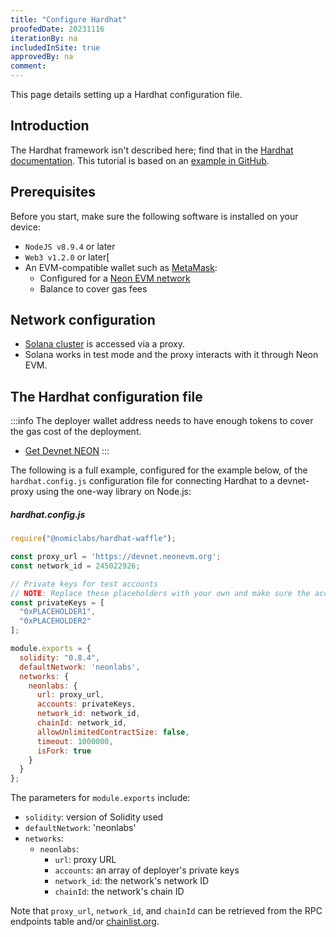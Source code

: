 ```yaml
---
title: "Configure Hardhat"
proofedDate: 20231116
iterationBy: na
includedInSite: true
approvedBy: na
comment: 
---
```




This page details setting up a Hardhat configuration file. 

## Introduction

<WhatHardHat/>

The Hardhat framework isn't described here; find that in the [Hardhat documentation](https://hardhat.org/getting-started/#overview). This tutorial is based on an [example in GitHub](https://github.com/neonlabsorg/neon-tutorials/tree/main/hardhat).

## Prerequisites

Before you start, make sure the following software is installed on your device:
-  `NodeJS v8.9.4` or later
- `Web3 v1.2.0` or later[
- An EVM-compatible wallet such as [MetaMask](wallet/metamask_setup.md#installing-metamask):
  - Configured for a [Neon EVM network](/docs/developing/connect_rpc#connect-via-chainlist)
  - Balance to cover gas fees

## Network configuration

- [Solana cluster](https://docs.solana.com/clusters) is accessed via a proxy.
- Solana works in test mode and the proxy interacts with it through Neon EVM.

## The Hardhat configuration file

<ConfigHardHat/>

:::info
The deployer wallet address needs to have enough tokens to cover the gas cost of the deployment. 

- [Get Devnet NEON](https://neonfaucet.org/)
:::

The following is a full example, configured for the example below, of the `hardhat.config.js` configuration file for connecting Hardhat to a devnet-proxy using the one-way library on Node.js:

##### hardhat.config.js

```js
require("@nomiclabs/hardhat-waffle");

const proxy_url = 'https://devnet.neonevm.org';
const network_id = 245022926;

// Private keys for test accounts
// NOTE: Replace these placeholders with your own and make sure the accounts have non-zero NEON balances
const privateKeys = [
  "0xPLACEHOLDER1",
  "0xPLACEHOLDER2"
];

module.exports = {
  solidity: "0.8.4",
  defaultNetwork: 'neonlabs',
  networks: {
    neonlabs: {
      url: proxy_url,
      accounts: privateKeys,
      network_id: network_id,
      chainId: network_id,
      allowUnlimitedContractSize: false,
      timeout: 1000000,
      isFork: true
    }
  }
};
```

The parameters for `module.exports` include:
* `solidity`: version of Solidity used
* `defaultNetwork`: 'neonlabs'
* `networks`:
  * `neonlabs`:
    * `url`: proxy URL
    * `accounts`: an array of deployer's private keys
    * `network_id`: the network's network ID
    * `chainId`: the network's chain ID

Note that `proxy_url`, `network_id`, and `chainId` can be retrieved from the RPC endpoints table and/or [chainlist.org](https://chainlist.org/).